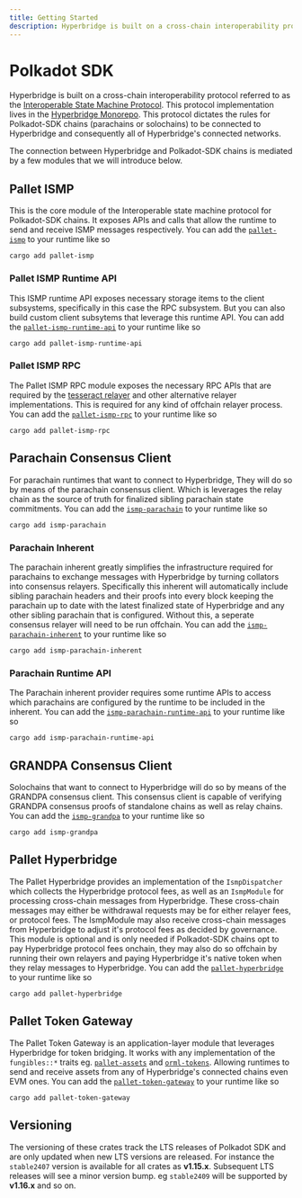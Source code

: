 ```yaml
---
title: Getting Started
description: Hyperbridge is built on a cross-chain interoperability protocol referred to as the [Interoperable State Machine Protocol](/protocol/ismp). This protocol implementation lives in the [Hyperbridge Monorepo](https://github.com/polytope-labs/hyperbridge/tree/main/modules/ismp).
---
```


# Polkadot SDK

Hyperbridge is built on a cross-chain interoperability protocol referred to as the [Interoperable State Machine Protocol](/protocol/ismp). This protocol implementation lives in the [Hyperbridge Monorepo](https://github.com/polytope-labs/hyperbridge/tree/main/modules/ismp). This protocol dictates the rules for Polkadot-SDK chains (parachains or solochains) to be connected to Hyperbridge and consequently all of Hyperbridge's connected networks.

The connection between Hyperbridge and Polkadot-SDK chains is mediated by a few modules that we will introduce below.

## Pallet ISMP

This is the core module of the Interoperable state machine protocol for Polkadot-SDK chains. It exposes APIs and calls that allow the runtime to send and receive ISMP messages respectively. You can add the [`pallet-ismp`](https://docs.rs/pallet-ismp) to your runtime like so

```
cargo add pallet-ismp
```

### Pallet ISMP Runtime API

This ISMP runtime API exposes necessary storage items to the client subsystems, specifically in this case the RPC subsystem. But you can also build custom client subsytems that leverage this runtime API. You can add the [`pallet-ismp-runtime-api`](https://docs.rs/pallet-ismp-runtime-api) to your runtime like so

```
cargo add pallet-ismp-runtime-api
```

### Pallet ISMP RPC

The Pallet ISMP RPC module exposes the necessary RPC APIs that are required by the [tesseract relayer](/developers/network/relayer) and other alternative relayer implementations. This is required for any kind of offchain relayer process. You can add the [`pallet-ismp-rpc`](https://docs.rs/pallet-ismp-rpc) to your runtime like so

```
cargo add pallet-ismp-rpc
```

## Parachain Consensus Client

For parachain runtimes that want to connect to Hyperbridge, They will do so by means of the parachain consensus client. Which is leverages the relay chain as the source of truth for finalized sibling parachain state commitments. You can add the [`ismp-parachain`](https://docs.rs/ismp-parachain) to your runtime like so

```
cargo add ismp-parachain
```


### Parachain Inherent

The parachain inherent greatly simplifies the infrastructure required for parachains to exchange messages with Hyperbridge by turning collators into consensus relayers. Specifically this inherent will automatically include sibling parachain headers and their proofs into every block keeping the parachain up to date with the latest finalized state of Hyperbridge and any other sibling parachain that is configured. Without this, a seperate consensus relayer will need to be run offchain. You can add the [`ismp-parachain-inherent`](https://docs.rs/ismp-parachain-inherent) to your runtime like so

```
cargo add ismp-parachain-inherent
```

### Parachain Runtime API

The Parachain inherent provider requires some runtime APIs to access which parachains are configured by the runtime to be included in the inherent. You can add the [`ismp-parachain-runtime-api`](https://docs.rs/ismp-parachain-runtime-api) to your runtime like so

```
cargo add ismp-parachain-runtime-api
```

## GRANDPA Consensus Client

Solochains that want to connect to Hyperbridge will do so by means of the GRANDPA consensus client. This consensus client is capable of verifying GRANDPA consensus proofs of standalone chains as well as relay chains. You can add the [`ismp-grandpa`](https://docs.rs/ismp-grandpa) to your runtime like so

```
cargo add ismp-grandpa
```

## Pallet Hyperbridge

The Pallet Hyperbridge provides an implementation of the `IsmpDispatcher` which collects the Hyperbridge protocol fees, as well as an `IsmpModule` for processing cross-chain messages from Hyperbridge. These cross-chain messages may either be withdrawal requests may be for either relayer fees, or protocol fees. The IsmpModule may also receive cross-chain messages from Hyperbridge to adjust it's protocol fees as decided by governance. This module is optional and is only needed if Polkadot-SDK chains opt to pay Hyperbridge protocol fees onchain, they may also do so offchain by running their own relayers and paying Hyperbridge it's native token when they relay messages to Hyperbridge. You can add the [`pallet-hyperbridge`](https://docs.rs/pallet-hyperbridge) to your runtime like so

```
cargo add pallet-hyperbridge
```

## Pallet Token Gateway

The Pallet Token Gateway is an application-layer module that leverages Hyperbridge for token bridging. It works with any implementation of the `fungibles::*` traits eg. [`pallet-assets`](https://docs.rs/pallet-assets) and [`orml-tokens`](https://docs.rs/orml-tokens). Allowing runtimes to send and receive assets from any of Hyperbridge's connected chains even EVM ones. You can add the [`pallet-token-gateway`](https://docs.rs/pallet-token-gateway) to your runtime like so

```
cargo add pallet-token-gateway
```

## Versioning

The versioning of these crates track the LTS releases of Polkadot SDK and are only updated when new LTS versions are released. For instance the `stable2407` version is available for all crates as **v1.15.x**. Subsequent LTS releases will see a minor version bump. eg `stable2409` will be supported by **v1.16.x** and so on.
